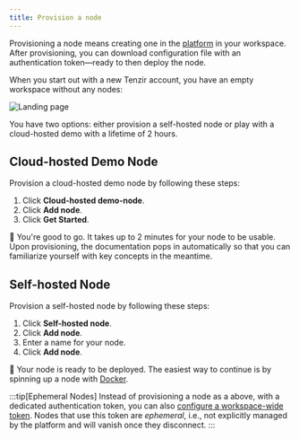 ```yaml
---
title: Provision a node
---
```



Provisioning a node means creating one in the
[platform](/explanations/architecture/platform) in your workspace. After
provisioning, you can download configuration file with an authentication
token—ready to then deploy the node.

When you start out with a new Tenzir account, you have an empty workspace
without any nodes:

![Landing page](./new-account.png)

You have two options: either provision a self-hosted node or play with a
cloud-hosted demo with a lifetime of 2 hours.

## Cloud-hosted Demo Node

Provision a cloud-hosted demo node by following these steps:

<Steps>

1. Click **Cloud-hosted demo-node**.
2. Click **Add node**.
3. Click **Get Started**.

</Steps>

🙌 You're good to go. It takes up to 2 minutes for your node to be usable. Upon
provisioning, the documentation pops in automatically so that you can
familiarize yourself with key concepts in the meantime.

## Self-hosted Node

Provision a self-hosted node by following these steps:

<Steps>

1. Click **Self-hosted node**.
2. Click **Add node**.
3. Enter a name for your node.
4. Click **Add node**.

</Steps>

🚢 Your node is ready to be deployed. The easiest way to continue is by spinning
up a node with [Docker](/guides/node-setup/deploy-a-node#docker).

:::tip[Ephemeral Nodes]
Instead of provisioning a node as a above, with a dedicated authentication
token, you can also [configure a workspace-wide
token](/guides/platform-management/use-ephemeral-nodes). Nodes that use this
token are _ephemeral_, i.e., not explicitly managed by the platform and will
vanish once they disconnect.
:::
